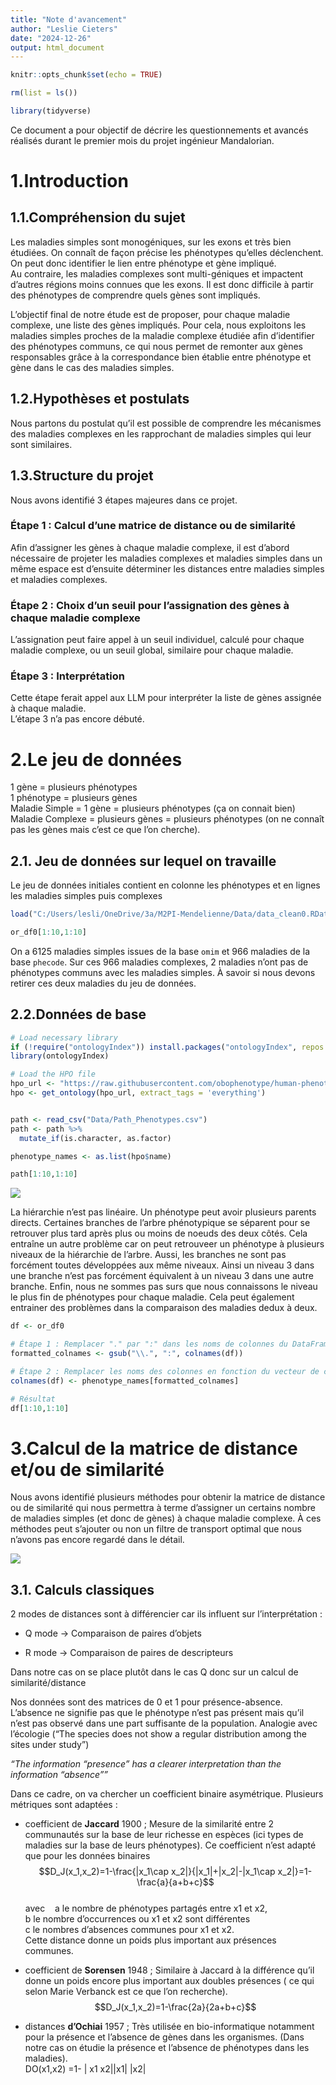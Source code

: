 ```yaml
---
title: "Note d'avancement"
author: "Leslie Cieters"
date: "2024-12-26"
output: html_document
---
```


```r
knitr::opts_chunk$set(echo = TRUE)
```

```r
rm(list = ls())
```

```r
library(tidyverse)
```

Ce document a pour objectif de décrire les questionnements et avancés réalisés durant le premier mois du projet ingénieur Mandalorian.

# 1.Introduction

## 1.1.Compréhension du sujet

Les maladies simples sont monogéniques, sur les exons et très bien étudiées. On connaît de façon précise les phénotypes qu’elles déclenchent. On peut donc identifier le lien entre phénotype et gène impliqué. \
Au contraire, les maladies complexes sont multi-géniques et impactent d’autres régions moins connues que les exons. Il est donc difficile à partir des phénotypes de comprendre quels gènes sont impliqués. 

L’objectif final de notre étude est de proposer, pour chaque maladie complexe, une liste des gènes impliqués. Pour cela, nous exploitons les maladies simples proches de la maladie complexe étudiée afin d’identifier des phénotypes communs, ce qui nous permet de remonter aux gènes responsables grâce à la correspondance bien établie entre phénotype et gène dans le cas des maladies simples.

## 1.2.Hypothèses et postulats

Nous partons du postulat qu’il est possible de comprendre les mécanismes des maladies complexes en les rapprochant de maladies simples qui leur sont similaires. 

## 1.3.Structure du projet

Nous avons identifié 3 étapes majeures dans ce projet.

### Étape 1 : Calcul d'une matrice de distance ou de similarité

Afin d'assigner les gènes à chaque maladie complexe, il est d'abord nécessaire de projeter les maladies complexes et maladies simples dans un même espace est d'ensuite déterminer les distances entre maladies simples et maladies complexes.

### Étape 2 : Choix d'un seuil pour l'assignation des gènes à chaque maladie complexe

L'assignation peut faire appel à un seuil individuel, calculé pour chaque maladie complexe, ou un seuil global, similaire pour chaque maladie.

### Étape 3 : Interprétation

Cette étape ferait appel aux LLM pour interpréter la liste de gènes assignée à chaque maladie.\
L'étape 3 n'a pas encore débuté.

# 2.Le jeu de données

1 gène = plusieurs phénotypes \
1 phénotype = plusieurs gènes\
Maladie Simple = 1 gène = plusieurs phénotypes (ça on connait bien)\
Maladie Complexe = plusieurs gènes = plusieurs phénotypes (on ne connaît pas les gènes mais c'est ce que l'on cherche).

## 2.1. Jeu de données sur lequel on travaille

Le jeu de données initiales contient en colonne les phénotypes et en lignes les maladies simples puis complexes

```r
load("C:/Users/lesli/OneDrive/3a/M2PI-Mendelienne/Data/data_clean0.RData")
```

```r
or_df0[1:10,1:10]
```

On a 6125 maladies simples issues de la base `omim` et 966 maladies de la base `phecode`. Sur ces 966 maladies complexes, 2 maladies n'ont pas de phénotypes communs avec les maladies simples. À savoir si nous devons retirer ces deux maladies du jeu de données.

## 2.2.Données de base

```r
# Load necessary library
if (!require("ontologyIndex")) install.packages("ontologyIndex", repos = "http://cran.us.r-project.org")
library(ontologyIndex)

# Load the HPO file
hpo_url <- "https://raw.githubusercontent.com/obophenotype/human-phenotype-ontology/master/hp.obo"
hpo <- get_ontology(hpo_url, extract_tags = 'everything')


path <- read_csv("Data/Path_Phenotypes.csv")
path <- path %>% 
  mutate_if(is.character, as.factor)

phenotype_names <- as.list(hpo$name)

path[1:10,1:10]
```

![](images/Capture%20d'écran%202024-12-18%20102307.png)

La hiérarchie n'est pas linéaire. Un phénotype peut avoir plusieurs parents directs. Certaines branches de l'arbre phénotypique se séparent pour se retrouver plus tard après plus ou moins de noeuds des deux côtés. Cela entraîne un autre problème car on peut retrouveer un phénotype à plusieurs niveaux de la hiérarchie de l'arbre. Aussi, les branches ne sont pas forcément toutes développées aux même niveaux. Ainsi un niveau 3 dans une branche n'est pas forcément équivalent à un niveau 3 dans une autre branche. Enfin, nous ne sommes pas surs que nous connaissons le niveau le plus fin de phénotypes pour chaque maladie. Cela peut également entrainer des problèmes dans la comparaison des maladies dedux à deux.

```r
df <- or_df0

# Étape 1 : Remplacer "." par ":" dans les noms de colonnes du DataFrame
formatted_colnames <- gsub("\\.", ":", colnames(df))

# Étape 2 : Remplacer les noms des colonnes en fonction du vecteur de correspondance
colnames(df) <- phenotype_names[formatted_colnames]

# Résultat
df[1:10,1:10]
```

# 3.Calcul de la matrice de distance et/ou de similarité

Nous avons identifié plusieurs méthodes pour obtenir la matrice de distance ou de similarité qui nous permettra à terme d'assigner un certains nombre de maladies simples (et donc de gènes) à chaque maladie complexe. À ces méthodes peut s'ajouter ou non un filtre de transport optimal que nous n'avons pas encore regardé dans le détail.

![](images/schema_etape1)

## 3.1. Calculs classiques 

2 modes de distances sont à différencier car ils influent sur l’interprétation : 

-   Q mode → Comparaison de paires d’objets

-   R mode → Comparaison de paires de descripteurs

Dans notre cas on se place plutôt dans le cas Q donc sur un calcul de similarité/distance

Nos données sont des matrices de 0 et 1 pour présence-absence. L'absence ne signifie pas que le phénotype n’est pas présent mais qu’il n’est pas observé dans une part suffisante de la population. Analogie avec l’écologie (“The species does not show a regular distribution among the sites under study”)

*“The information “presence” has a clearer interpretation than the information “absence””*

Dans ce cadre, on va chercher un coefficient binaire asymétrique. Plusieurs métriques sont adaptées : 

-   coefficient de **Jaccard** 1900 ; Mesure de la similarité entre 2 communautés sur la base de leur richesse en espèces (ici types de maladies sur la base de leurs phénotypes). Ce coefficient n’est adapté que pour les données binaires \
    $$D_J(x_1,x_2)=1-\frac{|x_1\cap x_2|}{|x_1|+|x_2|-|x_1\cap x_2|}=1-\frac{a}{a+b+c}$$ \
    avec    a le nombre de phénotypes partagés entre x1 et x2, \
    	 b le nombre d'occurrences ou x1 et x2 sont différentes \
    	 c le nombres d’absences communes pour x1 et x2.\
    Cette distance donne un poids plus important aux présences communes. 

-   coefficient de **Sorensen** 1948 ; Similaire à Jaccard à la différence qu’il donne un poids encore plus important aux doubles présences ( ce qui selon Marie Verbanck est ce que l’on recherche).\
    $$D_J(x_1,x_2)=1-\frac{2a}{2a+b+c}$$

-   distances **d'Ochiai** 1957 ; Très utilisée en bio-informatique notamment pour la présence et l’absence de gènes dans les organismes. (Dans notre cas on étudie la présence et l’absence de phénotypes dans les maladies).\
    DO(x1,x2) =1- \| x1 x2\|\|x1\| \|x2\|
